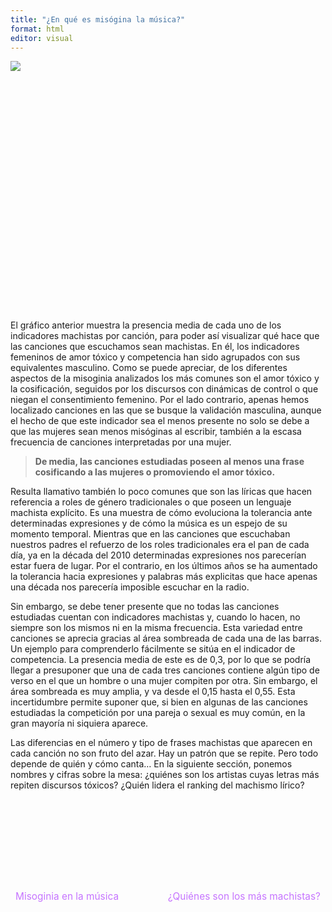 ```yaml
---
title: "¿En qué es misógina la música?"
format: html
editor: visual
---
```


:::: column-body
::: {#datawrapper-vis-N8nq5 style="min-height:400px"}
```{=html}
<script type="text/javascript" defer src="https://datawrapper.dwcdn.net/N8nq5/embed.js" charset="utf-8" data-target="#datawrapper-vis-N8nq5"></script>
```

<noscript><img src="https://datawrapper.dwcdn.net/N8nq5/full.png"/></noscript>
:::
::::

El gráfico anterior muestra la presencia media de cada uno de los indicadores machistas por canción, para poder así visualizar qué hace que las canciones que escuchamos sean machistas. En él, los indicadores femeninos de amor tóxico y competencia han sido agrupados con sus equivalentes masculino. Como se puede apreciar, de los diferentes aspectos de la misoginia analizados los más comunes son el amor tóxico y la cosificación, seguidos por los discursos con dinámicas de control o que niegan el consentimiento femenino. Por el lado contrario, apenas hemos localizado canciones en las que se busque la validación masculina, aunque el hecho de que este indicador sea el menos presente no solo se debe a que las mujeres sean menos misóginas al escribir, también a la escasa frecuencia de canciones interpretadas por una mujer.

> **De media, las canciones estudiadas poseen al menos una frase cosificando a las mujeres o promoviendo el amor tóxico.**

Resulta llamativo también lo poco comunes que son las líricas que hacen referencia a roles de género tradicionales o que poseen un lenguaje machista explícito. Es una muestra de cómo evoluciona la tolerancia ante determinadas expresiones y de cómo la música es un espejo de su momento temporal. Mientras que en las canciones que escuchaban nuestros padres el refuerzo de los roles tradicionales era el pan de cada día, ya en la década del 2010 determinadas expresiones nos parecerían estar fuera de lugar. Por el contrario, en los últimos años se ha aumentado la tolerancia hacia expresiones y palabras más explicitas que hace apenas una década nos parecería imposible escuchar en la radio.

Sin embargo, se debe tener presente que no todas las canciones estudiadas cuentan con indicadores machistas y, cuando lo hacen, no siempre son los mismos ni en la misma frecuencia. Esta variedad entre canciones se aprecia gracias al área sombreada de cada una de las barras. Un ejemplo para comprenderlo fácilmente se sitúa en el indicador de competencia. La presencia media de este es de 0,3, por lo que se podría llegar a presuponer que una de cada tres canciones contiene algún tipo de verso en el que un hombre o una mujer compiten por otra. Sin embargo, el área sombreada es muy amplia, y va desde el 0,15 hasta el 0,55. Esta incertidumbre permite suponer que, si bien en algunas de las canciones estudiadas la competición por una pareja o sexual es muy común, en la gran mayoría ni siquiera aparece.

Las diferencias en el número y tipo de frases machistas que aparecen en cada canción no son fruto del azar. Hay un patrón que se repite. Pero todo depende de quién y cómo canta… En la siguiente sección, ponemos nombres y cifras sobre la mesa: ¿quiénes son los artistas cuyas letras más repiten discursos tóxicos? ¿Quién lidera el ranking del machismo lírico?

<br><br>

<br><br>

<!-- BOTONES Y AUDIO -->

::: {style="display: flex; justify-content: space-between; align-items: center; margin-top: 3rem; font-size: 1.1em;"}
<!-- Enlace anterior -->

<a href="index.qmd" style="color: #C674FF; text-decoration: none;"> <i class="fa-solid fa-backward-step" style="margin-right: 8px;"></i> Misoginia en la música </a>

<!-- Botón central: play/pause -->

<a href="#" id="play-pause-button" style="color: #C674FF; text-decoration: none;"> <i id="play-icon" class="fa-solid fa-play" style="font-size: 2em;"></i> </a>

<!-- Enlace siguiente -->

<a href="cantantes-mas-machistas.qmd" style="color: #C674FF; text-decoration: none;"> ¿Quiénes son los más machistas? <i class="fa-solid fa-forward-step" style="margin-left: 8px;"></i> </a>
:::

<!-- AUDIO INVISIBLE -->

<audio id="music-player" style="display:none;">

</audio>

```{=html}
<script>
  const audioFiles = [
    "audio/audio1.mp3",
    "audio/audio2.mp3",
    "audio/audio3.mp3",
    "audio/audio4.mp3",
    "audio/audio5.mp3",
    "audio/audio6.mp3",
    "audio/audio7.mp3",
    "audio/audio8.mp3"
  ];

  let currentAudio = new Audio();
  let lastIndex = -1; // Para recordar el índice anterior
  const playIcon = document.getElementById("play-icon");
  const playButton = document.getElementById("play-pause-button");

  // Función para obtener un índice diferente al anterior
  function getNewRandomIndex() {
    let newIndex;
    do {
      newIndex = Math.floor(Math.random() * audioFiles.length);
    } while (newIndex === lastIndex && audioFiles.length > 1);
    lastIndex = newIndex;
    return newIndex;
  }

  // Función para cargar y reproducir nuevo audio
  function playRandomAudio() {
    const newIndex = getNewRandomIndex();
    currentAudio.src = audioFiles[newIndex];
    currentAudio.play();
  }

  // Evento para cuando se acaba una pista
  currentAudio.addEventListener("ended", () => {
    playRandomAudio();
  });

  // Control del botón play/pause
  playButton.addEventListener("click", function (e) {
    e.preventDefault();

    if (currentAudio.paused || currentAudio.ended) {
      playIcon.classList.remove("fa-play");
      playIcon.classList.add("fa-pause");
      if (!currentAudio.src || currentAudio.ended) {
        playRandomAudio();
      } else {
        currentAudio.play();
      }
    } else {
      currentAudio.pause();
      playIcon.classList.remove("fa-pause");
      playIcon.classList.add("fa-play");
    }
  });
</script>
```
